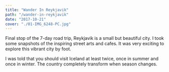```yaml
---
title: "Wander In Reykjavik"
path: "/wander-in-reykjavik"
date: "2017-10-21"
cover: "./01-IMG_6248-PC.jpg"
---
```



Final stop of the 7-day road trip, Reykjavik is a small but beautiful city. I took some snapshots of the inspiring street arts and cafes. It was very exciting to explore this vibrant city by foot.

I was told that you should visit Iceland at least twice, once in summer and once in winter. The country completely transform when season changes.


<GridBlock>
<ZoomImage src={IMG_6248} />
<ZoomImage src={IMG_6291} />
</GridBlock>

<GridBlock>
<ZoomImage src={IMG_6309} />
<ZoomImage src={IMG_6310} />
</GridBlock>

<GridBlock>
<ZoomImage src={IMG_6320} />
<ZoomImage src={IMG_6327} />
</GridBlock>

<ZoomImage src={IMG_6364} />
<ZoomImage src={IMG_6366} />

<ZoomImage src={IMG_6424} />
<ZoomImage src={IMG_6628} />